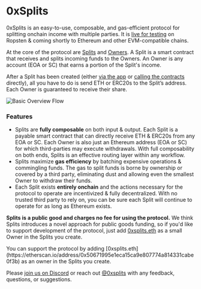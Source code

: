 
# 0xSplits

0xSplits is an easy-to-use, composable, and gas-efficient protocol for splitting
onchain income with multiple parties. It is
[live for testing](https://app.0xsplits.xyz/) on Ropsten & coming shortly to
Ethereum and other EVM-compatible chains.

At the core of the protocol are [Splits](/core-concepts/#split) and
[Owners](/core-concepts/#owner). A Split is a smart contract that receives and
splits incoming funds to the Owners. An Owner is any account (EOA or SC) that
earns a portion of the Split's income.

After a Split has been created (either
[via the app](/getting-started#using-the-app) or
[calling the contracts](/getting-started#calling-the-contracts) directly), all
you have to do is send ETH or ERC20s to the Split’s address. Each Owner is
guaranteed to receive their share.

![Basic Overview Flow](/intro-flow.png)

### Features

- Splits are **fully composable** on both input & output. Each Split is a
  payable smart contract that can directly receive ETH & ERC20s from any EOA or
  SC. Each Owner is also just an Ethereum address (EOA or SC) for which
  third-parties may execute withdrawals. With full composability on both ends,
  Splits is an effective routing layer within any workflow.
- Splits maximize **gas efficiency** by batching expensive operations &
  commingling funds. The gas to split funds is borne by ownership or covered by
  a third party, eliminating dust and allowing even the smallest Owner to
  withdraw their funds.
- Each Split exists **entirely onchain** and the actions necessary for the
  protocol to operate are incentivized & fully decentralized. With no trusted
  third party to rely on, you can be sure each Split will continue to operate
  for as long as Ethereum exists.

**Splits is a public good and charges no fee for using the protocol.** We think
Splits introduces a novel approach for public goods funding, so if you'd like to
support development of the protocol, just add
[0xsplits.eth](https://etherscan.io/address/0x50671995e1eca15ca9e807774a814331cabe0f3b)
as a small Owner in the Splits you create.

<Callout emoji="⛑">
  You can support the protocol by adding
  [0xsplits.eth](https://etherscan.io/address/0x50671995e1eca15ca9e807774a814331cabe0f3b)
  as an owner in the Splits you create.
</Callout>

Please [join us on Discord](https://discord.com/invite/jq9Tp4mh3c) or reach out
[@0xsplits](https://twitter.com/0xSplits) with any feedback, questions, or
suggestions.
